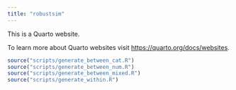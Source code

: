 ```yaml
---
title: "robustsim"
---
```


This is a Quarto website.

To learn more about Quarto websites visit <https://quarto.org/docs/websites>.

```r
source("scripts/generate_between_cat.R")
source("scripts/generate_between_num.R")
source("scripts/generate_between_mixed.R")
source("scripts/generate_within.R")
```
